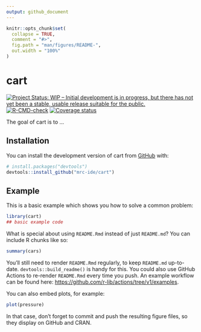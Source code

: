 ```yaml
---
output: github_document
---
```


<!-- README.md is generated from README.Rmd. Please edit that file -->

```r
knitr::opts_chunk$set(
  collapse = TRUE,
  comment = "#>",
  fig.path = "man/figures/README-",
  out.width = "100%"
)
```

# cart

<!-- badges: start -->
[![Project Status: WIP – Initial development is in progress, but there has not yet been a stable, usable release suitable for the public.](https://www.repostatus.org/badges/latest/wip.svg)](https://www.repostatus.org/#wip)
[![R-CMD-check](https://github.com/mrc-ide/cart/workflows/R-CMD-check/badge.svg)](https://github.com/mrc-ide/cart/actions)
[![Coverage status](https://codecov.io/gh/mrc-ide/cart/branch/main/graph/badge.svg)](https://codecov.io/github/mrc-ide/cart)
<!-- badges: end -->

The goal of cart is to ...

## Installation

You can install the development version of cart from [GitHub](https://github.com/) with:

``` r
# install.packages("devtools")
devtools::install_github("mrc-ide/cart")
```

## Example

This is a basic example which shows you how to solve a common problem:

```r
library(cart)
## basic example code
```

What is special about using `README.Rmd` instead of just `README.md`? You can include R chunks like so:

```r
summary(cars)
```

You'll still need to render `README.Rmd` regularly, to keep `README.md` up-to-date. `devtools::build_readme()` is handy for this. You could also use GitHub Actions to re-render `README.Rmd` every time you push. An example workflow can be found here: <https://github.com/r-lib/actions/tree/v1/examples>.

You can also embed plots, for example:

```r
plot(pressure)
```

In that case, don't forget to commit and push the resulting figure files, so they display on GitHub and CRAN.
